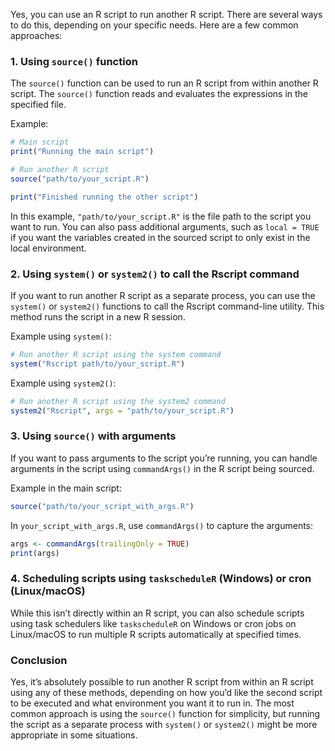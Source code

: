 Yes, you can use an R script to run another R script. There are several ways to do this, depending on your specific needs. Here are a few common approaches:

### 1. Using `source()` function
The `source()` function can be used to run an R script from within another R script. The `source()` function reads and evaluates the expressions in the specified file.

Example:
```r
# Main script
print("Running the main script")

# Run another R script
source("path/to/your_script.R")

print("Finished running the other script")
```

In this example, `"path/to/your_script.R"` is the file path to the script you want to run. You can also pass additional arguments, such as `local = TRUE` if you want the variables created in the sourced script to only exist in the local environment.

### 2. Using `system()` or `system2()` to call the Rscript command
If you want to run another R script as a separate process, you can use the `system()` or `system2()` functions to call the Rscript command-line utility. This method runs the script in a new R session.

Example using `system()`:
```r
# Run another R script using the system command
system("Rscript path/to/your_script.R")
```

Example using `system2()`:
```r
# Run another R script using the system2 command
system2("Rscript", args = "path/to/your_script.R")
```

### 3. Using `source()` with arguments
If you want to pass arguments to the script you're running, you can handle arguments in the script using `commandArgs()` in the R script being sourced.

Example in the main script:
```r
source("path/to/your_script_with_args.R")
```

In `your_script_with_args.R`, use `commandArgs()` to capture the arguments:
```r
args <- commandArgs(trailingOnly = TRUE)
print(args)
```

### 4. Scheduling scripts using `taskscheduleR` (Windows) or cron (Linux/macOS)
While this isn't directly within an R script, you can also schedule scripts using task schedulers like `taskscheduleR` on Windows or cron jobs on Linux/macOS to run multiple R scripts automatically at specified times.

### Conclusion
Yes, it's absolutely possible to run another R script from within an R script using any of these methods, depending on how you'd like the second script to be executed and what environment you want it to run in. The most common approach is using the `source()` function for simplicity, but running the script as a separate process with `system()` or `system2()` might be more appropriate in some situations.